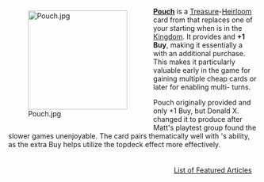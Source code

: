 <div style="float: left; margin: 0.5em 0.9em 0.4em 0;">[[File:Pouch.jpg|200px]]</div>

'''[[Pouch]]''' is a [[Treasure]]-[[Heirloom]] card from {{Set|Nocturne}} that replaces one of your starting {{Card|Copper|Coppers}} when {{Card|Tracker}} is in the [[Kingdom]]. It provides {{Cost|1}} and '''+1 Buy''', making it essentially a {{Card|Copper}} with an additional purchase. This makes it particularly valuable early in the game for gaining multiple cheap cards or later for enabling multi-{{Card|Province}} turns.

Pouch originally provided {{Cost|0}} and only +1 Buy, but Donald X. changed it to produce {{Cost|1}} after Matt's playtest group found the slower games unenjoyable. The card pairs thematically well with {{Card|Tracker}}'s {{Card|Royal Seal}} ability, as the extra Buy helps utilize the topdeck effect more effectively.

<div style="float: right; margin: 0.5em 0.9em 0.4em 0;">[[List of Featured Articles]]</div>